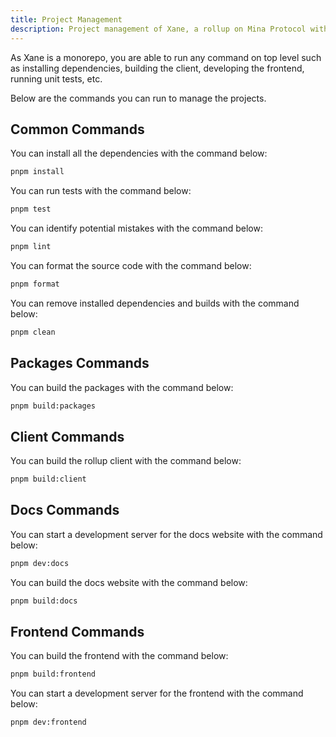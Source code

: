 ```yaml
---
title: Project Management
description: Project management of Xane, a rollup on Mina Protocol with its own AMM.
---
```


As Xane is a monorepo, you are able to run any command on top level such as installing dependencies, building the client, developing the frontend, running unit tests, etc.

Below are the commands you can run to manage the projects.

## Common Commands

You can install all the dependencies with the command below:

```bash
pnpm install
```

You can run tests with the command below:

```bash
pnpm test
```

You can identify potential mistakes with the command below:

```bash
pnpm lint
```

You can format the source code with the command below:

```bash
pnpm format
```

You can remove installed dependencies and builds with the command below:

```bash
pnpm clean
```

## Packages Commands

You can build the packages with the command below:

```bash
pnpm build:packages
```

## Client Commands

You can build the rollup client with the command below:

```bash
pnpm build:client
```

## Docs Commands

You can start a development server for the docs website with the command below:

```bash
pnpm dev:docs
```

You can build the docs website with the command below:

```bash
pnpm build:docs
```

## Frontend Commands

You can build the frontend with the command below:

```bash
pnpm build:frontend
```

You can start a development server for the frontend with the command below:

```bash
pnpm dev:frontend
```
